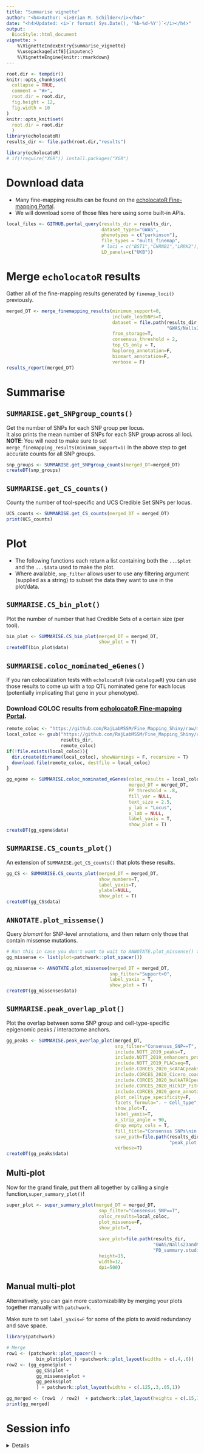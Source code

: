```yaml
---
title: "Summarise vignette" 
author: "<h4>Author: <i>Brian M. Schilder</i></h4>" 
date: "<h4>Updated: <i>`r format( Sys.Date(), '%b-%d-%Y')`</i></h4>"
output:
  BiocStyle::html_document
vignette: >
    %\VignetteIndexEntry{summarise_vignette} 
    %\usepackage[utf8]{inputenc}
    %\VignetteEngine{knitr::rmarkdown}
---
```


```r
root.dir <- tempdir()
knitr::opts_chunk$set(
  collapse = TRUE,
  comment = "#>",
  root.dir = root.dir, 
  fig.height = 12,
  fig.width = 10
)  
knitr::opts_knit$set(
  root.dir = root.dir
  )
library(echolocatoR) 
results_dir <- file.path(root.dir,"results")
```


```r
library(echolocatoR)
# if(!require("XGR")) install.packages("XGR")  
```


# Download data  

* Many fine-mapping results can be found on the [echolocatoR Fine-mapping Portal](https://rajlab.shinyapps.io/Fine_Mapping_Shiny).  
* We will download some of those files here using some built-in APIs.  

```r
local_files <- GITHUB.portal_query(results_dir = results_dir, 
                                   dataset_types="GWAS",
                                   phenotypes = c("parkinson"),
                                   file_types = "multi_finemap",
                                   # loci = c("BST1","CHRNB1","LRRK2"),
                                   LD_panels=c("UKB")) 
```

# Merge `echolocatoR` results  

Gather all of the fine-mapping results generated by `finemap_loci()` previously.  

```r
merged_DT <- merge_finemapping_results(minimum_support=0,
                                       include_leadSNPs=T,
                                       dataset = file.path(results_dir,
                                                           "GWAS/Nalls23andMe_2019"),  
                                       from_storage=T,
                                       consensus_threshold = 2,
                                       top_CS_only = T,
                                       haploreg_annotation=F,
                                       biomart_annotation=F, 
                                       verbose = F)    
results_report(merged_DT)
```

# Summarise

## `SUMMARISE.get_SNPgroup_counts()`

Get the number of SNPs for each SNP group per locus.  
It also prints the mean number of SNPs for each SNP group across all loci.  
**NOTE**: You will need to make sure to set `merge_finemapping_results(minimum_support=1)`
in the above step to get accurate counts for all SNP groups.  

```r
snp_groups <- SUMMARISE.get_SNPgroup_counts(merged_DT=merged_DT)   
createDT(snp_groups)
```

## `SUMMARISE.get_CS_counts()` 

County the number of tool-specific and UCS Credible Set SNPs per locus.  

```r
UCS_counts <- SUMMARISE.get_CS_counts(merged_DT = merged_DT)
print(UCS_counts)
```


# Plot  

- The following functions each return a list containing both the `...$plot` and the `...$data`
used to make the plot.  
- Where available, `snp_filter` allows user to use any filtering argument (supplied as a string)
to subset the data they want to use in the plot/data.  

## `SUMMARISE.CS_bin_plot()`  

Plot the number of number that had Credible Sets of a certain size (per tool).  

```r
bin_plot <- SUMMARISE.CS_bin_plot(merged_DT = merged_DT, 
                                  show_plot = T) 
createDT(bin_plot$data)
```

## `SUMMARISE.coloc_nominated_eGenes()`  

If you ran colocalization tests with `echolocatoR` (via `catalogueR`) you can use those results to 
come up with a top QTL nominated gene for each locus (potentially implicating that gene in your phenotype).  

### Download COLOC results from [echolocatoR Fine-mapping Portal](https://rajlab.shinyapps.io/Fine_Mapping_Shiny).    

```r
remote_coloc <- "https://github.com/RajLabMSSM/Fine_Mapping_Shiny/raw/master/www/data/GWAS/Nalls23andMe_2019/_genome_wide/COLOC/coloc.eQTL_Catalogue_ALL.csv.gz"
local_coloc <- gsub("https://github.com/RajLabMSSM/Fine_Mapping_Shiny/raw/master/www/data",
                    results_dir,
                    remote_coloc)
if(!file.exists(local_coloc)){
  dir.create(dirname(local_coloc), showWarnings = F, recursive = T)
  download.file(remote_coloc, destfile = local_coloc)
} 
```


```r

gg_egene <- SUMMARISE.coloc_nominated_eGenes(coloc_results = local_coloc,
                                             merged_DT = merged_DT,
                                             PP_threshold = .8,
                                             fill_var = NULL,
                                             text_size = 2.5,
                                             y_lab = "Locus",
                                             x_lab = NULL,
                                             label_yaxis = T, 
                                             show_plot = T)
createDT(gg_egene$data)
```

## `SUMMARISE.CS_counts_plot()`  

An extension of `SUMMARISE.get_CS_counts()` that plots these results.  

```r
gg_CS <- SUMMARISE.CS_counts_plot(merged_DT = merged_DT, 
                                  show_numbers=T,
                                  label_yaxis=T, 
                                  ylabel=NULL, 
                                  show_plot = T)
createDT(gg_CS$data)
```


## `ANNOTATE.plot_missense()`  

Query *biomart* for SNP-level annotations, and then return only those that contain missense mutations.  

```r
# Run this in case you don't want to wait to ANNOTATE.plot_missense() to finish querying.
gg_missense <- list(plot=patchwork::plot_spacer())
```

```r
gg_missense <- ANNOTATE.plot_missense(merged_DT = merged_DT, 
                                      snp_filter="Support>0", 
                                      label_yaxis = T,
                                      show_plot = T)  
createDT(gg_missense$data)
```


## `SUMMARISE.peak_overlap_plot()`  

Plot the overlap between some SNP group and cell-type-specific
epigenomic peaks / interactome anchors.  

```r
gg_peaks <- SUMMARISE.peak_overlap_plot(merged_DT, 
                                        snp_filter="Consensus_SNP==T",
                                        include.NOTT_2019_peaks=T,
                                        include.NOTT_2019_enhancers_promoters=T,
                                        include.NOTT_2019_PLACseq=T,
                                        include.CORCES_2020_scATACpeaks=T,
                                        include.CORCES_2020_Cicero_coaccess=T,
                                        include.CORCES_2020_bulkATACpeaks=T,
                                        include.CORCES_2020_HiChIP_FitHiChIP_coaccess=T,
                                        include.CORCES_2020_gene_annotations=T,
                                        plot_celltype_specificity=F,
                                        facets_formula=". ~ Cell_type",
                                        show_plot=T,  
                                        label_yaxis=T, 
                                        x_strip_angle = 90,
                                        drop_empty_cols = T,
                                        fill_title="Consensus SNPs\nin epigenomic peaks",
                                        save_path=file.path(results_dir,"GWAS/Nalls23andMe_2019/_genome_wide",
                                                            "peak_plot.consensus.png"),
                                        verbose=T)  
createDT(gg_peaks$data)
```

## Multi-plot  

Now for the grand finale, put them all together by calling a single function,`super_summary_plot()`!  
 

```r
super_plot <- super_summary_plot(merged_DT = merged_DT,
                                  snp_filter="Consensus_SNP==T",
                                  coloc_results=local_coloc,
                                  plot_missense=F,
                                  show_plot=T, 
                                  
                                  save_plot=file.path(results_dir,
                                                      "GWAS/Nalls23andMe_2019/_genome_wide",
                                                      "PD_summary.studies.png"),
                                  height=15,
                                  width=12,
                                  dpi=500)
```


## Manual multi-plot 

Alternatively, you can gain more customizability by merging your plots together manually with `patchwork`.  

Make sure to set `label_yaxis=F` for some of the plots to avoid redundancy and save space. 

```r
library(patchwork)

# Merge
row1 <- (patchwork::plot_spacer() + 
           bin_plot$plot ) +patchwork::plot_layout(widths = c(.4,.6))
row2 <- (gg_egene$plot + 
           gg_CS$plot + 
           gg_missense$plot +
           gg_peaks$plot   
           ) + patchwork::plot_layout(widths = c(.125,.3,.05,1))

gg_merged <- (row1  / row2)  + patchwork::plot_layout(heights = c(.15,1),ncol = 1) 
print(gg_merged)

```
 
# Session info 

<details>

```r
utils::sessionInfo()
```

</details>

